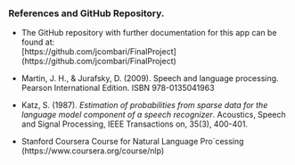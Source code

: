 ### References and GitHub Repository. ###

- The GitHub repository with further documentation for this app can be found at:  
[https://github.com/jcombari/FinalProject] (https://github.com/jcombari/FinalProject)

- Martin, J. H., & Jurafsky, D. (2009). Speech and language processing. Pearson International Edition. ISBN 978-0135041963

- Katz, S. (1987). *Estimation of probabilities from sparse data for the language model component of a speech recognizer*. Acoustics, Speech and Signal Processing, IEEE Transactions on, 35(3), 400-401.

- Stanford Coursera Course for Natural Language Pro`cessing (https://www.coursera.org/course/nlp)
